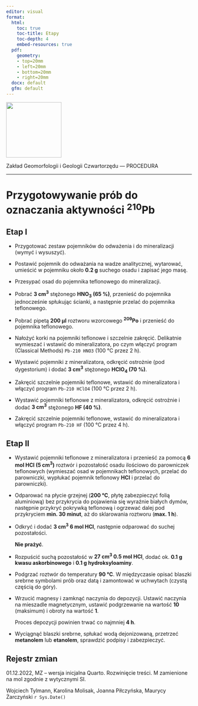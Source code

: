 ```yaml
---
editor: visual
format:
  html:
    toc: true
    toc-title: Etapy
    toc-depth: 4
    embed-resources: true
  pdf:
    geometry: 
    - top=20mm
    - left=20mm
    - bottom=20mm
    - right=20mm
  docx: default
  gfm: default
---
```


[![](images/log-ug_pl.png){fig-alt="Logo: Uniwersytet Gdański" fig-align="left" width="150"}](https://geomorfologia.ug.edu.pl)

Zakład Geomorfologii i Geologii Czwartorzędu — PROCEDURA

------------------------------------------------------------------------

# Przygotowywanie prób do oznaczania aktywności ^210^Pb

## Etap I

-   Przygotować zestaw pojemników do odważenia i do mineralizacji (wymyć i wysuszyć).

-   Postawić pojemnik do odważania na wadze analitycznej, wytarować, umieścić w pojemniku około **0.2 g** suchego osadu i zapisać jego masę.

-   Przesypać osad do pojemnika teflonowego do mineralizacji.

-   Pobrać **3 cm^3^** stężonego **HNO~3~ (65 %)**, przenieść do pojemnika jednocześnie spłukując ścianki, a następnie przelać do pojemnika teflonowego.

-   Pobrać pipetą **200 µl** roztworu wzorcowego ^**209**^**Po** i przenieść do pojemnika teflonowego.

-   Nałożyć korki na pojemniki teflonowe i szczelnie zakręcić. Delikatnie wymieszać i wstawić do mineralizatora, po czym włączyć program (Classical Methods) `Pb-210 HNO3` (100 °C przez 2 h).

-   Wystawić pojemniki z mineralizatora, odkręcić ostrożnie (pod dygestorium) i dodać **3 cm^3^** stężonego **HClO~4~ (70 %)**.

-   Zakręcić szczelnie pojemniki teflonowe, wstawić do mineralizatora i włączyć program `Pb-210 HClO4` (100 °C przez 2 h).

-   Wystawić pojemniki teflonowe z mineralizatora, odkręcić ostrożnie i dodać **3 cm^3^** stężonego **HF (40 %)**.

-   Zakręcić szczelnie pojemniki teflonowe, wstawić do mineralizatora i włączyć program `Pb-210 HF` (100 °C przez 4 h).

## Etap II

-   Wystawić pojemniki teflonowe z mineralizatora i przenieść za pomocą **6 mol HCl (5 cm^3^)** roztwór i pozostałość osadu ilościowo do parowniczek teflonowych (wymieszać osad w pojemnikach teflonowych, przelać do parowniczki, wypłukać pojemnik teflonowy **HCl** i przelać do parowniczki).

-   Odparować na płycie grzejnej (**200 °C**, płytę zabezpieczyć folią aluminiową) bez przykrycia do pojawienia się wyraźnie białych dymów, następnie przykryć pokrywką teflonową i ogrzewać dalej pod przykryciem **min. 30 minut**, aż do sklarowania roztworu (**max. 1 h**).

-   Odkryć i dodać **3 cm^3^ 6 mol HCl**, następnie odparować do suchej pozostałości.

    **Nie prażyć**.

-   Rozpuścić suchą pozostałość w **27 cm^3^ 0.5 mol HCl**, dodać ok. **0.1 g kwasu askorbinowego** i **0.1 g hydroksyloaminy**.

-   Podgrzać roztwór do temperatury **90 °C**. W międzyczasie opisać blaszki srebrne symbolami prób oraz datą i zamontować w uchwytach (czystą częścią do góry).

-   Wrzucić magnesy i zamknąć naczynia do depozycji. Ustawić naczynia na mieszadle magnetycznym, ustawić podgrzewanie na wartość **10** (maksimum) i obroty na wartość **1**.

    Proces depozycji powinien trwać co najmniej **4 h**.

-   Wyciągnąć blaszki srebrne, spłukać wodą dejonizowaną, przetrzeć **metanolem** lub **etanolem**, sprawdzić podpisy i zabezpieczyć.

## Rejestr zmian

01.12.2022, MZ -- wersja inicjalna Quarto. Rozwinięcie treści. M zamienione na mol zgodnie z wytycznymi SI.

Wojciech Tylmann, Karolina Molisak, Joanna Piłczyńska, Maurycy Żarczyński `r Sys.Date()`

